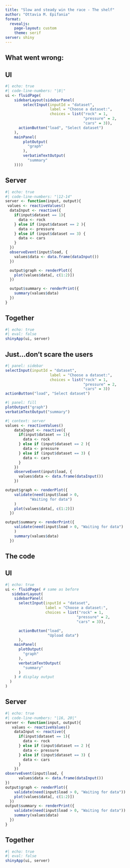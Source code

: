 ```yaml
---
title: "Slow and steady win the race - The shelf"
author: "Ottavia M. Epifania"
format: 
  revealjs: 
    page-layout: custom
    theme: serif
server: shiny
---
```




## What went wrong:


::: {.panel-tabset}

## UI 

```r
#| echo: true
#| code-line-numbers: "|8|"
ui <- fluidPage(
    sidebarLayout(sidebarPanel(
        selectInput(inputId = "dataset",
                    label = "Choose a dataset:",
                    choices = list("rock" = 1, 
                                   "pressure" = 2,
                                   "cars" = 3)), 
      actionButton("load", "Select dataset")
    ),
    mainPanel(
        plotOutput(
          "graph"   
        ), 
        verbatimTextOutput( 
          "summary"   
    ))))
```


## Server 

```r
#| echo: true
#| code-line-numbers: "|12-14"
server <- function(input, output){
 values <- reactiveValues()
  dataInput <- reactive({
    if(input$dataset == 1){
      data <- rock
    } else if (input$dataset == 2 ){
      data <- pressure
    } else if (input$dataset == 3) {
      data <- cars
    }
  })
  observeEvent(input$load, { 
    values$data <- data.frame(dataInput())
  })

  output$graph <- renderPlot({
    plot(values$data[, c(1:2)])
  })

  output$summary <- renderPrint({
    summary(values$data)
  })
}
```


## Together


```r
#| echo: true
#| eval: false
shinyApp(ui, server)
```

:::



## Just...don't scare the users

```r
#| panel: sidebar
selectInput(inputId = "dataset",
                    label = "Choose a dataset:",
                    choices = list("rock" = 1, 
                                   "pressure" = 2,
                                   "cars" = 3))
actionButton("load", "Select dataset")
```

```r
#| panel: fill
plotOutput("graph") 
verbatimTextOutput("summary")
```

```r
#| context: server
values <- reactiveValues()
    dataInput <- reactive({
      if(input$dataset == 1){
        data <- rock
      } else if (input$dataset == 2 ){
        data <- pressure
      } else if (input$dataset == 3) {
        data <- cars
      }
    })
    observeEvent(input$load, {
      values$data <- data.frame(dataInput())
    })

output$graph <- renderPlot({
    validate(need(input$load > 0, 
           "Waiting for data") 
    )
    plot(values$data[, c(1:2)])
  })

output$summary <- renderPrint({
    validate(need(input$load > 0, "Waiting for data") 
    )
    summary(values$data)
  })
```

## The code 


::: {.panel-tabset}

## UI 

```r
#| echo: true
ui <- fluidPage( # same as before
   sidebarLayout(
    sidebarPanel(
      selectInput(inputId = "dataset",
                  label = "Choose a dataset:",
                  choices = list("rock" = 1, 
                                "pressure" = 2,
                                "cars" = 3)),

      actionButton("load", 
                   "Upload data")
      ),
    mainPanel(
      plotOutput(
        "graph"
      ),
      verbatimTextOutput(
        "summary"
      )
    ) # display output
  )
)
```


## Server 

```r
#| echo: true
#| code-line-numbers: "|16, 20|"
server <- function(input, output){
   values <- reactiveValues()
    dataInput <- reactive({
      if(input$dataset == 1){
        data <- rock
      } else if (input$dataset == 2 ){
        data <- pressure
      } else if (input$dataset == 3) {
        data <- cars
      }
    })
observeEvent(input$load, {
      values$data <- data.frame(dataInput())
})
output$graph <- renderPlot({
    validate(need(input$load > 0, "Waiting for data"))
    plot(values$data[, c(1:2)])
  })
output$summary <- renderPrint({
    validate(need(input$load > 0, "Waiting for data"))
    summary(values$data)
  })
}
```


## Together


```r
#| echo: true
#| eval: false
shinyApp(ui, server)
```

:::
